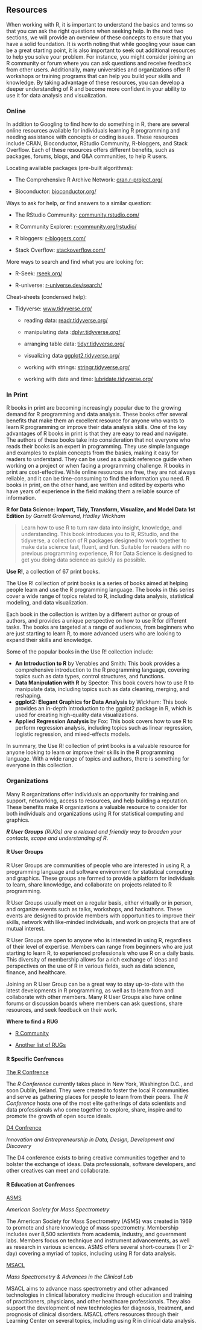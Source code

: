 ## Resources {-}
When working with R, it is important to understand the basics and terms so that you can ask the right questions when seeking help. In the next two sections, we will provide an overview of these concepts to ensure that you have a solid foundation. It is worth noting that while googling your issue can be a great starting point, it is also important to seek out additional resources to help you solve your problem. For instance, you might consider joining an R community or forum where you can ask questions and receive feedback from other users. Additionally, many universities and organizations offer R workshops or training programs that can help you build your skills and knowledge. By taking advantage of these resources, you can develop a deeper understanding of R and become more confident in your ability to use it for data analysis and visualization.


### Online {-}
In addition to Googling to find how to do something in R, there are several online resources available for individuals learning R programming and needing assistance with concepts or coding issues. These resources include CRAN, Bioconductor, RStudio Community, R-bloggers, and Stack Overflow. Each of these resources offers different benefits, such as packages, forums, blogs, and Q&A communities, to help R users.

Locating available packages (pre-built algorithms):

 - The Comprehensive R Archive Network: [cran.r-project.org/](https://cran.r-project.org/)
 
 - Bioconductor: [bioconductor.org/](https://bioconductor.org/)


Ways to ask for help, or find answers to a similar question:

 - The RStudio Community: [community.rstudio.com/](https://community.rstudio.com/)

 - R Community Explorer: [r-community.org/rstudio/](https://r-community.org/rstudio/)

 - R bloggers: [r-bloggers.com/](https://www.r-bloggers.com/)

 - Stack Overflow: [stackoverflow.com/](https://stackoverflow.com/questions/tagged/r)


More ways to search and find what you are looking for:

 - R-Seek: [rseek.org/](https://rseek.org/)

 - R-universe: [r-universe.dev/search/](https://r-universe.dev/search/)


Cheat-sheets (condensed help):

 - Tidyverse: [www.tidyverse.org/](https://www.tidyverse.org/)

    - reading data: [readr.tidyverse.org/](https://readr.tidyverse.org/)

    - manipulating data :[dplyr.tidyverse.org/](https://dplyr.tidyverse.org/)

    - arranging table data: [tidyr.tidyverse.org/](https://tidyr.tidyverse.org/)

    - visualizing data [ggplot2.tidyverse.org/](https://ggplot2.tidyverse.org/)

    - working with strings: [stringr.tidyverse.org/](https://stringr.tidyverse.org/)
 
    - working with date and time: [lubridate.tidyverse.org/](https://lubridate.tidyverse.org/)


### In Print {-}
R books in print are becoming increasingly popular due to the growing demand for R programming and data analysis. These books offer several benefits that make them an excellent resource for anyone who wants to learn R programming or improve their data analysis skills. One of the key advantages of R books in print is that they are easy to read and navigate. The authors of these books take into consideration that not everyone who reads their books is an expert in programming. They use simple language and examples to explain concepts from the basics, making it easy for readers to understand. They can be used as a quick reference guide when working on a project or when facing a programming challenge. R books in print are cost-effective. While online resources are free, they are not always reliable, and it can be time-consuming to find the information you need. R books in print, on the other hand, are written and edited by experts who have years of experience in the field making them a reliable source of information.

**R for Data Science: Import, Tidy, Transform, Visualize, and Model Data 1st Edition**
*by Garrett Grolemund, Hadley Wickham*

> Learn how to use R to turn raw data into insight, knowledge, and understanding. 
> This book introduces you to R, RStudio, and the tidyverse, a collection of R 
> packages designed to work together to make data science fast, fluent, and fun. 
> Suitable for readers with no previous programming experience, R for Data 
> Science is designed to get you doing data science as quickly as possible.

**Use R!**, a collection of 67 print books.

The Use R! collection of print books is a series of books aimed at helping people learn and use the R programming language. The books in this series cover a wide range of topics related to R, including data analysis, statistical modeling, and data visualization.

Each book in the collection is written by a different author or group of authors, and provides a unique perspective on how to use R for different tasks. The books are targeted at a range of audiences, from beginners who are just starting to learn R, to more advanced users who are looking to expand their skills and knowledge.

Some of the popular books in the Use R! collection include:

- **An Introduction to R** by Venables and Smith: This book provides a comprehensive introduction to the R programming language, covering topics such as data types, control structures, and functions.
- **Data Manipulation with R** by Spector: This book covers how to use R to manipulate data, including topics such as data cleaning, merging, and reshaping.
- **ggplot2: Elegant Graphics for Data Analysis** by Wickham: This book provides an in-depth introduction to the ggplot2 package in R, which is used for creating high-quality data visualizations.
- **Applied Regression Analysis** by Fox: This book covers how to use R to perform regression analysis, including topics such as linear regression, logistic regression, and mixed-effects models.

In summary, the Use R! collection of print books is a valuable resource for anyone looking to learn or improve their skills in the R programming language. With a wide range of topics and authors, there is something for everyone in this collection.


### Organizations {-}
Many R organizations offer individuals an opportunity for training and support, networking, access to resources, and help building a reputation. These benefits make R organizations a valuable resource to consider for both individuals and organizations using R for statistical computing and graphics.

::: {.infobox .note data-latex="{note}"}
***R User Groups** (RUGs) are a relaxed and friendly way to broaden your contacts, scope and understanding of R*. 
:::


#### R User Groups {-}
R User Groups are communities of people who are interested in using R, a programming language and software environment for statistical computing and graphics. These groups are formed to provide a platform for individuals to learn, share knowledge, and collaborate on projects related to R programming.

R User Groups usually meet on a regular basis, either virtually or in person, and organize events such as talks, workshops, and hackathons. These events are designed to provide members with opportunities to improve their skills, network with like-minded individuals, and work on projects that are of mutual interest.

R User Groups are open to anyone who is interested in using R, regardless of their level of expertise. Members can range from beginners who are just starting to learn R, to experienced professionals who use R on a daily basis. This diversity of membership allows for a rich exchange of ideas and perspectives on the use of R in various fields, such as data science, finance, and healthcare.

Joining an R User Group can be a great way to stay up-to-date with the latest developments in R programming, as well as to learn from and collaborate with other members. Many R User Groups also have online forums or discussion boards where members can ask questions, share resources, and seek feedback on their work.

**Where to find a RUG**

 - [R Community](https://r-community.org/usergroups/)
 
 - [Another list of RUGs](https://jumpingrivers.github.io/meetingsR/r-user-groups.html)\


#### R Specific Confrences {-}

[The R Confrence](https://rstats.ai/gov)

The *R Conference* currently takes place in New York, Washington D.C., and soon Dublin, Ireland. They were created to foster the local R communities and serve as gathering places for people to learn from their peers. The *R Conference* hosts one of the most elite gatherings of data scientists and data professionals who come together to explore, share, inspire and to promote the growth of open source ideals.


[D4 Confrence](https://d4con.io/)

*Innovation and Entrepreneurship in Data, Design, Development and Discovery*

The D4 conference exists to bring creative communities together and to bolster the exchange of ideas. Data professionals, software developers, and other creatives can meet and collaborate.

#### R Education at Confrences {-}

[ASMS](https://ASMS.org/)

*American Society for Mass Spectrometry*

The American Society for Mass Spectrometry (ASMS) was created in 1969 to promote and share knowledge of mass spectrometry. Membership includes over 8,500 scientists from academia, industry, and government labs. Members focus on technique and instrument advancements, as well as research in various sciences. ASMS offers several short-courses (1 or 2-day) covering a myriad of topics, including using R for data analysis.

[MSACL](https://www.msacl.org/)

*Mass Spectrometry & Advances in the Clinical Lab*

MSACL aims to advance mass spectrometry and other advanced technologies in clinical laboratory medicine through education and training of practitioners, physicians, and other healthcare professionals. They also support the development of new technologies for diagnosis, treatment, and prognosis of clinical disorders. MSACL offers resources through their Learning Center on several topics, including using R in clinical data analysis.

